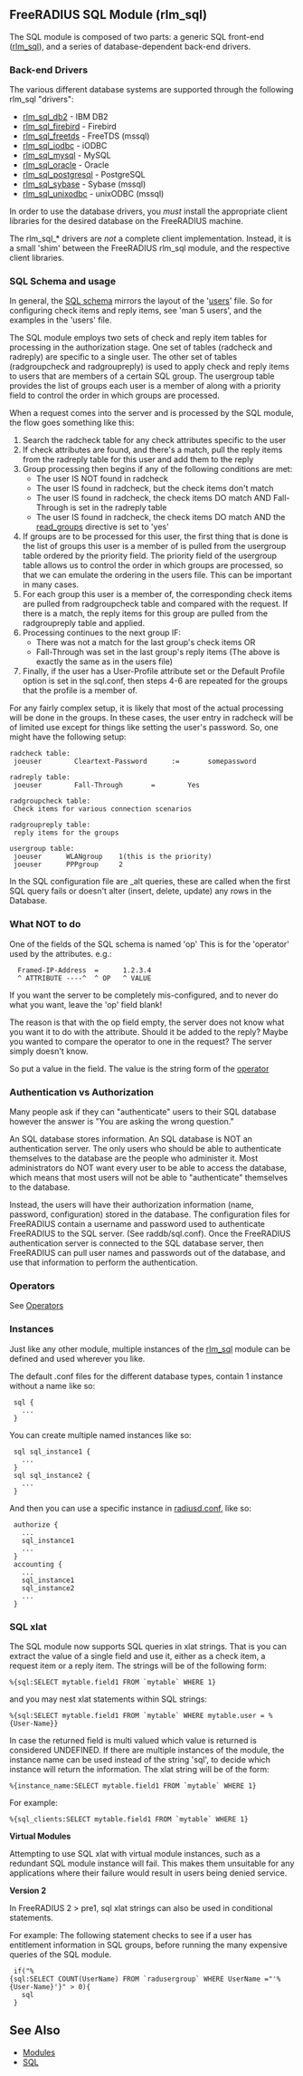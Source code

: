 ==FreeRADIUS SQL Module (rlm_sql)==

The SQL module is composed of two parts: a generic SQL front-end ([[rlm_sql]]), and a series of database-dependent back-end drivers.

===Back-end Drivers===

The various different database systems are supported through the following rlm_sql "drivers":
* [[rlm_sql_db2]] - IBM DB2
* [[rlm_sql_firebird]] - Firebird
* [[rlm_sql_freetds]] - FreeTDS (mssql)
* [[rlm_sql_iodbc]] - iODBC
* [[rlm_sql_mysql]] - MySQL
* [[rlm_sql_oracle]] - Oracle
* [[rlm_sql_postgresql]] - PostgreSQL
* [[rlm_sql_sybase]] - Sybase (mssql)
* [[rlm_sql_unixodbc]] - unixODBC (mssql)

In order to use the database drivers, you ''must'' install the appropriate client libraries for the desired database on the FreeRADIUS machine.

The rlm_sql_* drivers are ''not'' a complete client implementation. Instead, it is a small 'shim' between the FreeRADIUS rlm_sql module, and the respective client libraries.

===SQL Schema and usage===

In general, the [[SQL schema]] mirrors the layout of the '[[users]]' file. So for configuring check items and reply items, see 'man 5 users', and the examples in the 'users' file.

The SQL module employs two sets of check and reply item tables for processing in the authorization stage.  One set of tables (radcheck and radreply) are specific to a single user.  The other set of tables (radgroupcheck and radgroupreply) is used to apply check and reply items to users that are members of a certain SQL group.  The usergroup table provides the list of groups each user is a member of along with a priority field to control the order in which groups are processed.

When a request comes into the server and is processed by the SQL module, the flow goes something like this:

#Search the radcheck table for any check attributes specific to the user
#If check attributes are found, and there's a match, pull the reply items from the radreply table for this user and add them to the reply
#Group processing then begins if any of the following conditions are met:
#*The user IS NOT found in radcheck
#*The user IS found in radcheck, but the check items don't match
#*The user IS found in radcheck, the check items DO match AND Fall-Through is set in the radreply table
#*The user IS found in radcheck, the check items DO match AND the [[read_groups]] directive is set to 'yes'
#If groups are to be processed for this user, the first thing that is done is the list of groups this user is a member of is pulled from the usergroup table ordered by the priority field.  The priority field of the usergroup table allows us to control the order in which groups are processed, so that we can emulate the ordering in the users file. This can be important in many cases.
#For each group this user is a member of, the corresponding check items are pulled from radgroupcheck table and compared with the request.  If there is a match, the reply items for this group are pulled from the radgroupreply table and applied.
#Processing continues to the next group IF:
#*There was not a match for the last group's check items OR
#* Fall-Through was set in the last group's reply items (The above is exactly the same as in the users file)
#Finally, if the user has a User-Profile attribute set or the Default Profile option is set in the sql.conf, then steps 4-6 are repeated for the groups that the profile is a member of.

For any fairly complex setup, it is likely that most of the actual processing will be done in the groups.  In these cases, the user entry in radcheck will be of limited use except for things like setting the user's password.  So, one might have the following setup:

 radcheck table:
  joeuser        Cleartext-Password      :=       somepassword

 radreply table:
  joeuser        Fall-Through       =        Yes

 radgroupcheck table:
  Check items for various connection scenarios

 radgroupreply table:
  reply items for the groups

 usergroup table:
  joeuser      WLANgroup    1(this is the priority)
  joeuser      PPPgroup     2


In the SQL configuration file are _alt queries, these are called when the first SQL query fails or doesn't alter (insert, delete, update) any rows in the Database.

===What NOT to do===

One of the fields of the SQL schema is named 'op'  This is for the 'operator' used by the attributes.  e.g.:
   Framed-IP-Address  =      1.2.3.4
   ^ ATTRIBUTE ----^  ^ OP   ^ VALUE
If you want the server to be completely mis-configured, and to never  do what you want, leave the 'op' field blank!

The reason is that with the op field empty, the server does  not know what you want it to do with the attribute. Should it be added to the reply? Maybe you wanted to compare the operator to one in the request? The server simply doesn't know.

So put a value in the field. The value is the string form of the [[Operators|operator]]

===Authentication vs Authorization===

Many people ask if they can "authenticate" users to their SQL database however the answer is "You are asking the wrong question."

An SQL database stores information. An SQL database is NOT an authentication server. The <span class="T6">only<span class="T5"> users who should be able to authenticate themselves to the database are the people who administer it.  Most administrators do NOT want every user to be able to access the database, which means that most users will not be able to "authenticate" themselves to the database.

Instead, the users will have their authorization information (name, password, configuration) stored in the database.  The configuration files for FreeRADIUS contain a username and password used to authenticate FreeRADIUS to the SQL server.  (See raddb/sql.conf). Once the FreeRADIUS authentication server is connected to the SQL database server, then FreeRADIUS can pull user names and passwords out of the database, and use that information to perform the authentication.

===Operators===

See [[Operators]]

===Instances===

Just like any other module, multiple instances of the [[rlm_sql]] module can be defined and used wherever you like.

The default .conf files for the different database types, contain 1 instance without a name like so:
  sql {
    ...
  }
You can create multiple named instances like so:
  sql sql_instance1 {
    ...
  }
  sql sql_instance2 {
    ...
  }
And then you can use a specific instance in [[radiusd.conf]], like so:
  authorize {
    ...
    sql_instance1
    ...
  }
  accounting {
    ...
    sql_instance1
    sql_instance2
    ...
  }
===SQL xlat===

The SQL module now supports SQL queries in xlat strings. That is you can extract  the value of a single field and use it, either as a check item, a request item or a reply item.
The strings will be of the following form:
 %{sql:SELECT mytable.field1 FROM `mytable` WHERE 1}
and you may nest xlat statements within SQL strings:
 %{sql:SELECT mytable.field1 FROM `mytable` WHERE mytable.user = %{User-Name}}
In case the returned field is multi valued which value is returned is considered UNDEFINED. If there are multiple instances of the module, the instance name can be used instead of the string 'sql', to decide which instance will return the information. The xlat string will be of the form:
 %{instance_name:SELECT mytable.field1 FROM `mytable` WHERE 1}
For example:
 %{sql_clients:SELECT mytable.field1 FROM `mytable` WHERE 1}

'''Virtual Modules'''

Attempting to use SQL xlat with virtual module instances,
such as a redundant SQL module instance will fail. This makes them unsuitable for any applications where their failure would result in users being denied service.

'''Version 2'''

In FreeRADIUS 2 > pre1, sql xlat strings can also be used in conditional statements.

For example:
The following statement checks to see if a user has entitlement information in SQL groups, before running the many expensive queries of the SQL module. 

  if("%{sql:SELECT COUNT(UserName) FROM `radusergroup` WHERE UserName ="'%{User-Name}'}" > 0){
    sql
  }

==See Also==

* [[Modules]]
* [[SQL]]

